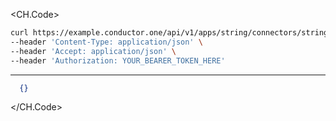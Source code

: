 
<CH.Code>
```bash Example Request
curl https://example.conductor.one/api/v1/apps/string/connectors/string \
--header 'Content-Type: application/json' \
--header 'Accept: application/json' \
--header 'Authorization: YOUR_BEARER_TOKEN_HERE'
```
---

```json Example Response
  {}
```
</CH.Code>
